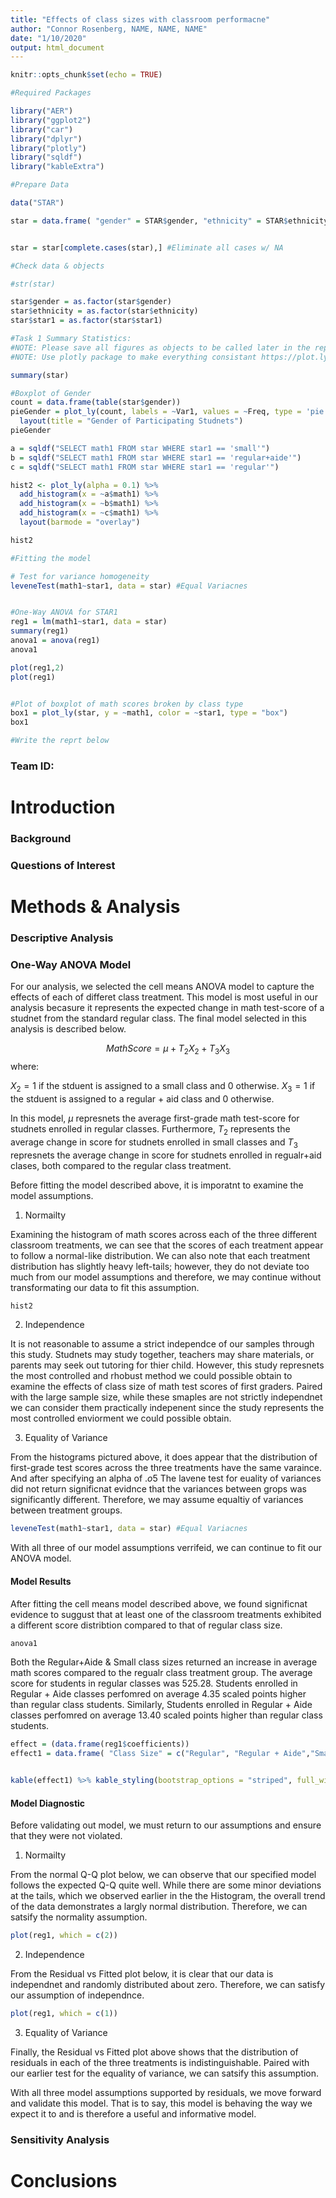 ```yaml
---
title: "Effects of class sizes with classroom performacne"
author: "Connor Rosenberg, NAME, NAME, NAME"
date: "1/10/2020"
output: html_document
---
```


```r
knitr::opts_chunk$set(echo = TRUE)
```

```r
#Required Packages

library("AER")
library("ggplot2")
library("car")
library("dplyr")
library("plotly")
library("sqldf")
library("kableExtra")

```

```r
#Prepare Data

data("STAR")

star = data.frame( "gender" = STAR$gender, "ethnicity" = STAR$ethnicity, "star1" = STAR$star1, "math1" = STAR$math1)


star = star[complete.cases(star),] #Eliminate all cases w/ NA
```

```r
#Check data & objects

#str(star)

star$gender = as.factor(star$gender)
star$ethnicity = as.factor(star$ethnicity)
star$star1 = as.factor(star$star1)

```


```r
#Task 1 Summary Statistics:
#NOTE: Please save all figures as objects to be called later in the report
#NOTE: Use plotly package to make everything consistant https://plot.ly/r

summary(star)

#Boxplot of Gender
count = data.frame(table(star$gender))
pieGender = plot_ly(count, labels = ~Var1, values = ~Freq, type = 'pie') %>%
  layout(title = "Gender of Participating Studnets")
pieGender
```


```r

a = sqldf("SELECT math1 FROM star WHERE star1 == 'small'")
b = sqldf("SELECT math1 FROM star WHERE star1 == 'regular+aide'")
c = sqldf("SELECT math1 FROM star WHERE star1 == 'regular'")

hist2 <- plot_ly(alpha = 0.1) %>%
  add_histogram(x = ~a$math1) %>%
  add_histogram(x = ~b$math1) %>%
  add_histogram(x = ~c$math1) %>%
  layout(barmode = "overlay")

hist2

```


```r
#Fitting the model

# Test for variance homogeneity
leveneTest(math1~star1, data = star) #Equal Variacnes


#One-Way ANOVA for STAR1
reg1 = lm(math1~star1, data = star)
summary(reg1)
anova1 = anova(reg1)
anova1

plot(reg1,2)
plot(reg1)


#Plot of boxplot of math scores broken by class type
box1 = plot_ly(star, y = ~math1, color = ~star1, type = "box")
box1
```

```r
#Write the reprt below
```

### Team ID:


# Introduction

### Background

### Questions of Interest

# Methods & Analysis



### Descriptive Analysis

### One-Way ANOVA Model
For our analysis, we selected the cell means ANOVA model to capture the effects of each of  differet class treatment. This model is most useful in our analysis becasure it represents the expected change in math test-score of a studnet from the standard regular class. The final model selected in this analysis is described below.

$$MathScore = \mu +T_2X_2 + T_3X_3 $$
where:

$X_2 = 1$ if the stduent is assigned to a small class and $0$ otherwise.
$X_3 = 1$ if the stduent is assigned to a regular + aid class and $0$ otherwise.

In this model, $\mu$ represnets the average first-grade math test-score for studnets enrolled in regular classes. Furthermore, $T_2$ represents the average change in score for studnets enrolled in small classes and $T_3$ represnets the average change in score for studnets enrolled in regualr+aid clases, both compared to the regular class treatment. 

Before fitting the model described above, it is imporatnt to examine the model assumptions.

1) Normailty

Examining the histogram of math scores across each of the three different classroom treatments, we can see that the scores of each treatment appear to follow a normal-like distribution. We can also note that each treatment distribution has slightly heavy left-tails; however, they do not deviate too much from our model assumptions and therefore, we may continue without transformating our data to fit this assumption.  
```r
hist2
```

2) Independence

It is not reasonable to assume a strict independce of our samples through this study. Studnets may study together, teachers may share materials, or parents may seek out tutoring for thier child. However, this study represnets the most controlled and rhobust method we could possible obtain to examine the effects of class size of math test scores of first graders. Paired with the large sample size, while these smaples are not strictly independnet we can consider them practically indepenent since the study represents the most controlled enviorment we could possible obtain.

3) Equality of Variance

From the histograms pictured above, it does appear that the distribution of first-grade test scores across the three treatments have the same varaince. And after specifying an alpha of $.o5$ The lavene test for euality of variances did not return significnat evidnce that the variances between grops was significantly different. Therefore, we may assume equaltiy of variances between treatment groups. 

```r
leveneTest(math1~star1, data = star) #Equal Variacnes
```

With all three of our model assumptions verrifeid, we can continue to fit our ANOVA model.

#### Model Results

After fitting the cell means model described above, we found significnat evidence to suggust that at least one of the classroom treatments exhibited a different score distribtion compared to that of regular class size.

```r
anova1
```

Both the Regular+Aide & Small class sizes returned an increase in average math scores compared to the regualr class treatment group. The average score for students in regular classes was 525.28. Students enrolled in Regular + Aide classes perfomred on average 4.35 scaled points higher than regular class students. Similarly, Students enrolled in Regular + Aide classes perfomred on average 13.40 scaled points higher than regular class students.

```r
effect = (data.frame(reg1$coefficients))
effect1 = data.frame( "Class Size" = c("Regular", "Regular + Aide","Small"), "Average Math Score" = c(525.28,529.63,538.68), "Change from Regular" = c("",4.35,13.40), "Significant" = c("","YES", "YES"))


kable(effect1) %>% kable_styling(bootstrap_options = "striped", full_width = F)
```

#### Model Diagnostic

Before validating out model, we must return to our assumptions and ensure that they were not violated.

1) Normailty

From the normal Q-Q plot below, we can observe that our specified model follows the expected Q-Q quite well. While there are some minor deviations at the tails, which we observed earlier in the the Histogram, the overall trend of the data demonstrates a largly normal distribution. Therefore, we can satsify the normality assumption. 

```r
plot(reg1, which = c(2))
```

2) Independence

From the Residual vs Fitted plot below, it is clear that our data is independnet and randomly distributed about zero. Therefore, we can satisfy our assumption of independnce. 

```r
plot(reg1, which = c(1))
```

3) Equality of Variance

Finally, the Residual vs Fitted plot above shows that the distribution of residuals in each of the three treatments is indistinguishable. Paired with our earlier test for the equality of variance, we can satsify this assumption.

With all three model assumptions supported by residuals, we move forward and validate this model. That is to say, this model is behaving the way we expect it to and is therefore a useful and informative model.


### Sensitivity Analysis

# Conclusions



